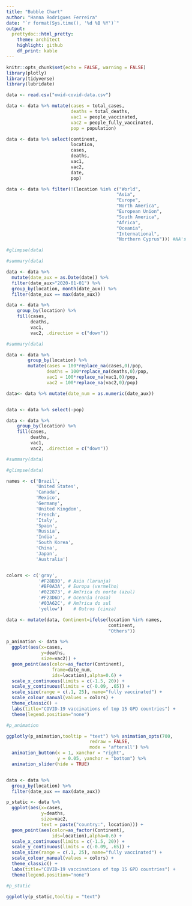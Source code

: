 ```yaml
---
title: "Bubble Chart"
author: "Hanna Rodrigues Ferreira"
date: "`r format(Sys.time(), '%d %B %Y')`"
output: 
  prettydoc::html_pretty:
    theme: architect
    highlight: github
    df_print: kable
---
```


```r

knitr::opts_chunk$set(echo = FALSE, warning = FALSE)
library(plotly)
library(tidyverse)
library(lubridate)

```



```r

data <- read.csv("owid-covid-data.csv")

data <- data %>% mutate(cases = total_cases, 
                        deaths = total_deaths,
                        vac1 = people_vaccinated,
                        vac2 = people_fully_vaccinated,
                        pop = population)

data <- data %>% select(continent,
                        location,
                        cases,
                        deaths,
                        vac1,
                        vac2,
                        date,
                        pop)

data <- data %>% filter(!(location %in% c("World",
                                         "Asia",
                                         "Europe",
                                         "North America",
                                         "European Union",
                                         "South America",
                                         "Africa",
                                         "Oceania",
                                         "International",
                                         "Northern Cyprus"))) #NA's

#glimpse(data)

```

```r

#summary(data)

```

```r

data <- data %>%
  mutate(date_aux = as.Date(date)) %>%
  filter(date_aux>"2020-01-01") %>%
  group_by(location, month(date_aux)) %>%
  filter(date_aux == max(date_aux))

data <- data %>%
    group_by(location) %>%
    fill(cases,
         deaths,
         vac1,
         vac2, .direction = c("down"))

```

```r

#summary(data)

```

```r

data <- data %>%
        group_by(location) %>%
        mutate(cases = 100*replace_na(cases,0)/pop,
               deaths = 100*replace_na(deaths,0)/pop,
               vac1 = 100*replace_na(vac1,0)/pop,
               vac2 = 100*replace_na(vac2,0)/pop)

data<- data %>% mutate(date_num = as.numeric(date_aux))


data <- data %>% select(-pop)

data <- data %>%
    group_by(location) %>%
    fill(cases,
         deaths,
         vac1,
         vac2, .direction = c("down"))

```

```r

#summary(data)

```

```r

#glimpse(data)

```



```r

names <- c('Brazil',
           'United States',
           'Canada',
           'Mexico',
           'Germany',
           'United Kingdom',
           'French',
           'Italy',
           'Spain',
           'Russia',
           'India',
           'South Korea',
           'China',
           'Japan',
           'Australia')


colors <- c('gray',
            '#F28B30', # Asia (laranja)
            '#BF0A3A', # Europa (vermelho)
            '#022873', # Am?rica do norte (azul)
            '#F23D6D', # Oceania (rosa)    
            '#03A62C', # Am?rica do sul
            'yellow')    # Outros (cinza)

```


```r

data <- mutate(data, Continent=ifelse(location %in% names,
                                      continent,
                                      "Others"))

```

```r

p_animation <- data %>%
  ggplot(aes(x=cases,
             y=deaths,
             size=vac2)) +
  geom_point(aes(color=as_factor(Continent),
                 frame=date_num,
                 ids=location),alpha=0.6) +
  scale_x_continuous(limits = c(-1.5, 20)) +
  scale_y_continuous(limits = c(-0.09, .65)) +
  scale_size(range = c(.1, 25), name="fully vaccinated") +
  scale_colour_manual(values = colors) +
  theme_classic() +
  labs(title="COVID-19 vaccinations of top 15 GPD countries") +
  theme(legend.position="none")


```

```r

#p_animation

```

```r

ggplotly(p_animation,tooltip = "text") %>% animation_opts(700,
                               redraw = FALSE,
                               mode = 'afterall') %>%
  animation_button(x = 1, xanchor = "right",
                   y = 0.05, yanchor = "bottom") %>% 
  animation_slider(hide = TRUE)

```


```r



```

```r

data <- data %>%
  group_by(location) %>% 
  filter(date_aux == max(date_aux))

p_static <- data %>%
  ggplot(aes(x=cases,
             y=deaths,
             size=vac2,
             text = paste("country:", location))) +
  geom_point(aes(color=as_factor(Continent),
                 ids=location),alpha=0.6) +
  scale_x_continuous(limits = c(-1.5, 20)) +
  scale_y_continuous(limits = c(-0.09, .65)) +
  scale_size(range = c(.1, 25), name="fully vaccinated") +
  scale_colour_manual(values = colors) +
  theme_classic() +
  labs(title="COVID-19 vaccinations of top 15 GPD countries") +
  theme(legend.position="none")

```

```r

#p_static

```

```r

ggplotly(p_static,tooltip = "text")

```

```r


```